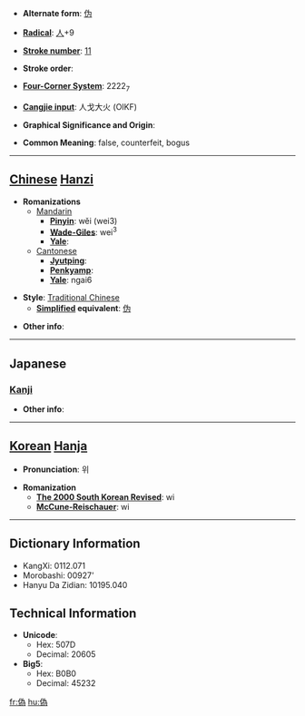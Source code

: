 * '''Alternate form''': [[伪]]

* '''[[Wiktionary:Chinese radical index| Radical]]''': [[Wiktionary:Chinese radical index 人|人]]+9

* '''[[Wiktionary:Chinese total strokes index|Stroke number]]''': [[Wiktionary:Chinese total strokes index 11|11]]

* '''Stroke order''': 

* '''[[Wiktionary:Chinese four corner index|Four-Corner System]]''': 2222<sub>7</sub>

* '''[[Wiktionary:Chinese Cangjie index|Cangjie input]]''': 人戈大火 (OIKF)

* '''Graphical Significance and Origin''': 

* '''Common Meaning''': false, counterfeit, bogus

----

== [[Chinese]] [[Hanzi]] ==

* '''Romanizations'''
** [[Mandarin]]
*** '''[[Pinyin]]''': wěi (wei3)
*** '''[[Wade-Giles]]''': wei<sup>3</sup>
*** '''[[Yale]]''': 
**[[Cantonese]]
***'''[[Jyutping]]''':
***'''[[Penkyamp]]''': 
***'''[[Yale]]''': ngai6

* '''Style''': [[Traditional Chinese]] 
** '''[[Simplified Chinese|Simplified]] equivalent''': [[伪]]

* '''Other info''': 

----

==Japanese==
===[[Kanji]]===
{{kanji|on readings=[[ぎ]] (gi), [[か]] (ka)|kun readings=[[いつわる]] (itsuwaru), [[にせ]] (nise), [[いつわり]] (itsuwari)}}

* '''Other info''':  

----

== [[Korean]] [[Hanja]] ==

* '''Pronunciation''': 위

* '''Romanization'''
** '''[[The 2000 South Korean Revised Romanization|The 2000 South Korean Revised]]''': wi
** '''[[McCune-Reischauer]]''': wi

----

== Dictionary Information ==

* KangXi: 0112.071
* Morobashi: 00927'
* Hanyu Da Zidian: 10195.040

== Technical Information ==

* '''Unicode''':
** Hex: 507D
** Decimal: 20605
* '''Big5''':
** Hex: B0B0
** Decimal: 45232

[[fr:偽]]
[[hu:偽]]
